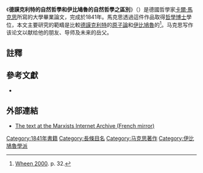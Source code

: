 {{Infobox Book}}
《'''德謨克利特的自然哲學和伊比鳩魯的自然哲學之區別'''》（{{Lang-de|'''Differenz der demokritischen und epikureischen Naturphilosophie'''}}）是德國哲學家[[卡爾·馬克思|卡爾·馬克思]]所寫的大學畢業論文，完成於1841年。馬克思透過這件作品取得[[哲學博士|哲學博士]]學位，本文主要研究的範疇是比較[[德謨克利特|德謨克利特]]的[[原子論|原子論]]和[[伊比鳩魯|伊比鳩魯]]的{{Link-en|權變 (哲學)|Contingency (philosophy)|權變}}<ref>[[#Whe00|Wheen 2000]]. p. 32.</ref>。马克思写作该论文以献给他的朋友、导师及未来的岳父{{le|路德维西·冯·威斯特法伦|Ludwig von Westphalen}}。

== 註釋 ==
{{Reflist}}

== 參考文獻 ==
{{refbegin}}
* {{cite book |title= Karl Marx |last= [[Francis_Wheen|Wheen, Francis]] |year= 1999 |publisher= Fourth Estate |location= London |isbn=978-1-85702-637-5 |nopp=|ref=Whe99}}
{{refend}}

== 外部連結 ==
*[https://web.archive.org/web/20150103063932/http://www.marxistsfr.org/archive/marx/works/1841/dr-theses/ The text at the Marxists Internet Archive (French mirror)]

{{马恩著作}}

[[Category:1841年書籍|Category:1841年書籍]]
[[Category:長條目名|Category:長條目名]]
[[Category:马克思著作|Category:马克思著作]]
[[Category:伊比鳩魯學派|Category:伊比鳩魯學派]]